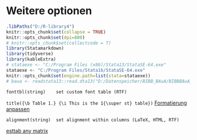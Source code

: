 # Weitere optionen {#misc} 

```r
.libPaths("D:/R-library4")
knitr::opts_chunk$set(collapse = TRUE)
knitr::opts_chunk$set(dpi=800)
# knitr::opts_chunk$set(collectcode = T)
library(Statamarkdown)
library(tidyverse)
library(kableExtra)
# stataexe <- "C:/Program Files (x86)/Stata13/StataSE-64.exe"
stataexe <- "C:/Program Files/Stata16/StataSE-64.exe"
knitr::opts_chunk$set(engine.path=list(stata=stataexe))
# baua <- readstata13::read.dta13("D:/Datenspeicher/BIBB_BAuA/BIBBBAuA_2018_suf1.0.dta",convert.factors = F)
```



`fonttbl(string)    set custom font table (RTF)`


`title({\b Table 1.} {\i This is the 1{\super st} table})`
[Formatierung anpassen](http://repec.org/bocode/e/estout/esttab011d.do)

 
`alignment(string)  set alignment within columns (LaTeX, HTML, RTF)`

[esttab any matrix](http://repec.org/bocode/e/estout/advanced.html#advanced905)
